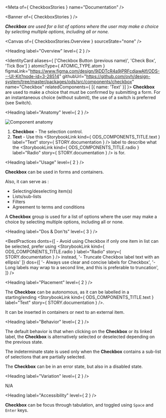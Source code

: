 
<Meta of={ CheckboxStories } name="Documentation" />

<Banner of={ CheckboxStories } />

_**Checkbox** are used for a list of options where the user may make a choice by selecting multiple options, including all or none._

<Canvas of={ CheckboxStories.Overview } sourceState="none" />

<Heading label="Overview" level={ 2 } />

<IdentityCard aliases={ ['Checkbox Button (previous name)', 'Check Box', 'Tick Box'] }
              atomicType={ ATOMIC_TYPE.atom }
              figmaLink="https://www.figma.com/design/9jDDTcR4a9jPRFcdjawAlf/ODS---UI-Kit?node-id=3-28514"
              githubUrl="https://github.com/ovh/design-system/tree/master/packages/ods/src/components/checkbox"
              name="Checkbox"
              relatedComponents={ [{ name: 'Text' }] }>
  **Checkbox** are used to make a choice that must be confirmed by submitting a form. For an instantaneous choice
  (without submit), the use of a switch is preferred (see Switch).
</IdentityCard>

<Heading label="Anatomy" level={ 2 } />

![Component anatomy](components/checkbox/anatomy.png "Component anatomy")

1. **Checkbox** - The selection control.
2. **Text** - Use this <StorybookLink kind={ ODS_COMPONENTS_TITLE.text } label="Text" story={ STORY.documentation } /> label to describe what the <StorybookLink kind={ ODS_COMPONENTS_TITLE.radio } label="Radio" story={ STORY.documentation } /> is for.

<Heading label="Usage" level={ 2 } />

**Checkbox** can be used in forms and containers.

Also, it can serve as :
* Selecting/deselecting item(s)
* Lists/sub-lists
* Filters
* Agreement to terms and conditions

A **Checkbox** group is used for a list of options where the user may make a choice by selecting multiple options, including all or none.

<Heading label="Dos & Don'ts" level={ 3 } />

<BestPractices
  donts={[
    <span>- Avoid using Checkbox if only one item in list can be selected, prefer using <StorybookLink kind={ ODS_COMPONENTS_TITLE.radio } label="Radio" story={ STORY.documentation } /> instead</span>,
    '- Truncate Checkbox label text with an ellipsis'
  ]}
  dos={[
    '- Always use clear and concise labels for Checkbox',
    '- Long labels may wrap to a second line, and this is preferable to truncation',
  ]}
/>

<Heading label="Placement" level={ 2 } />

The **Checkbox** can be autonomous, as it can be labelled in a starting/ending <StorybookLink kind={ ODS_COMPONENTS_TITLE.text } label="Text" story={ STORY.documentation } />.

It can be inserted in containers or next to an external item.

<Heading label="Behavior" level={ 2 } />

The default behavior is that when clicking on the **Checkbox** or its linked label, the **Checkbox** is alternatively selected or deselected depending on the previous state.

The indeterminate state is used only when the **Checkbox** contains a sub-list of selections that are partially selected.

The **Checkbox** can be in an error state, but also in a disabled state.

<Heading label="Variation" level={ 2 } />

N/A

<Heading label="Accessibility" level={ 2 } />

**Checkbox** can be focus through tabulation, and toggled using `Space` and `Enter` keys.
